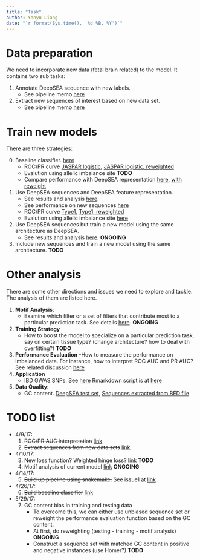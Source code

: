 ```yaml
---
title: "Task"
author: Yanyu Liang
date: "`r format(Sys.time(), '%d %B, %Y')`"
---
```


# Data preparation

We need to incorporate new data (fetal brain related) to the model. It contains two sub tasks:

1. Annotate DeepSEA sequence with new labels. 
    - See pipeline memo [here](memo_preprocessing.html)
2. Extract new sequences of interest based on new data set. 
    - See pipeline memo [here](memo_extract.html)

# Train new models

There are three strategies:

0. Baseline classifier. [here](baseline.html)
    - ROC/PR curve [JASPAR logistic](https://rawgit.com/liangyy/deep_variant/code/pr_roc_curve/report/JASPAR_plot.html), [JASPAR logistic, reweighted](https://rawgit.com/liangyy/deep_variant/code/pr_roc_curve/report/JASPAR.reweight_plot.html)
    - Evalution using allelic imbalance site **TODO**
    - Compare performance with DeepSEA representation [here](https://rawgit.com/liangyy/deep_variant/code/performance_comparison/report/deep_brain.auc_comparison.html), [with reweight](https://rawgit.com/liangyy/deep_variant/code/performance_comparison/report/deep_brain_reweight.auc_comparison.html)
1. Use DeepSEA sequences and DeepSEA feature representation. 
    - See results and analysis [here](type1.html). 
    - See performance on new sequences [here](type1_newseq.html)
    - ROC/PR curve [Type1](http://htmlpreview.github.io/?https://github.com/liangyy/deep_variant/blob/code/pr_roc_curve/report/deepsea_vs_newseq_plot.html), [Type1, reweighted](https://rawgit.com/liangyy/deep_variant/code/pr_roc_curve/report/type1.reweight_plot.html)
    - Evalution using allelic imbalance site [here](type1_allelic_imbalance.html)
2. Use DeepSEA sequences but train a new model using the same architecture as DeepSEA. 
    - See results and analysis [here](type2.html). **ONGOING**
3. Include new sequences and train a new model using the same architecture. **TODO**

# Other analysis

There are some other directions and issues we need to explore and tackle. The analysis of them are listed here.

1. **Motif Analysis**:
    - Examine which filter or a set of filters that contribute most to a particular prediction task. See details [here](motif_analysis.html). **ONGOING**
2. **Training Strategy**
    - How to boost the model to specialize on a particular prediction task, say on certain tissue type? (change architecture? how to deal with overfitting?) **TODO**
3. **Performance Evaluation**
    -How to measure the performance on imbalanced data. For instance, how to interpret ROC AUC and PR AUC? See related discussion [here](auc.html)
4. **Application**
    - IBD GWAS SNPs. See [here](SNP_enrichment.html) Rmarkdown script is at [here](https://uchicago.box.com/s/zdntptc8udymivtyoapxpu365rpo3b18)
5. **Data Quality**: 
    - GC content. [DeepSEA test set](https://rawgit.com/liangyy/deep_variant/code/gc_content/report/deepsea.gc_content.html), [Sequences extracted from BED file](https://rawgit.com/liangyy/deep_variant/code/gc_content/report/extracted.gc_content.html)

# TODO list

* 4/9/17:
    1. ~~ROC/PR AUC interpretation~~ [link](auc.html)
    2. ~~Extract sequences from new data sets~~ [link](memo_extract.html)
* 4/10/17:
    3. New loss function? Weighted hinge loss? [link](loss_function.html) **TODO**
    4. Motif analysis of current model [link](motif_analysis.html) **ONGOING**
* 4/14/17:
    5. ~~Build up pipeline using snakemake.~~ See issue1 at [link](https://github.com/CreRecombinase/DeepVariantPrediction)
* 4/26/17:
    6. ~~Build baseline classifier~~ [link](baseline.html)
* 5/29/17:
    7. GC content bias in training and testing data
        - To overcome this, we can either use unbiased sequence set or reweight the performance evaluation function based on the GC content.
        - At first, do reweighting (testing - training - motif analysis) **ONGOING**
        - Construct a sequence set with matched GC content in positive and negative instances (use Homer?) **TODO**






